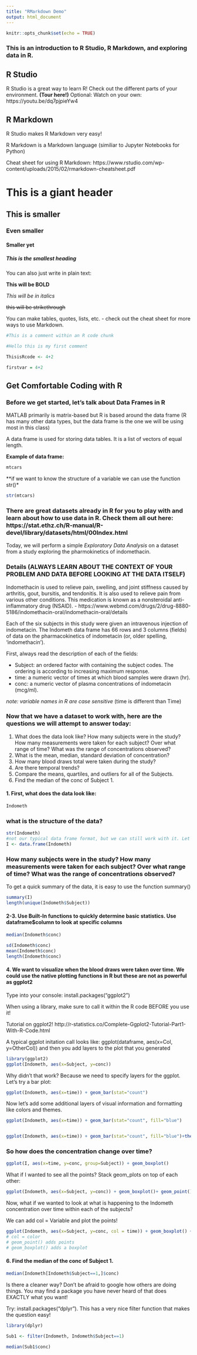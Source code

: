 ```yaml
---
title: "RMarkdown Demo"
output: html_document
---
```


```r
knitr::opts_chunk$set(echo = TRUE)
```

### This is an introduction to R Studio, R Markdown, and exploring data in R. 


## R Studio
R Studio is a great way to learn R! Check out the different parts of your environment. **(Tour here!)**
Optional: Watch on your own: https://youtu.be/dq7pjpieYw4



## R Markdown
R Studio makes R Markdown very easy!

R Markdown is a Markdown language (similiar to Jupyter Notebooks for Python)

Cheat sheet for using R Markdown: https://www.rstudio.com/wp-content/uploads/2015/02/rmarkdown-cheatsheet.pdf

# This is a giant header
## This is smaller
### Even smaller
#### Smaller yet
##### This is the smallest heading

You can also just write in plain text:

**This will be BOLD**

*This will be in italics*

~~this will be strikethrough~~

You can make tables, quotes, lists, etc. - check out the cheat sheet for more ways to use Markdown. 

```r
#This is a comment within an R code chunk

#Hello this is my first comment

ThisisRcode <- 4+2

firstvar = 4+2

```


## Get Comfortable Coding with R


### Before we get started, let's talk about Data Frames in R
MATLAB primarily is matrix-based but R is based around the data frame (R has many other data types, but the data frame is the one we will be using most in this class)

A data frame is used for storing data tables. It is a list of vectors of equal length.

**Example of data frame:**
```r
mtcars
```

**if we want to know the structure of a variable we can use the function str()*
```r
str(mtcars)
```


### There are great datasets already in R for you to play with and learn about how to use data in R. Check them all out here: https://stat.ethz.ch/R-manual/R-devel/library/datasets/html/00Index.html

Today, we will perform a simple *Exploratory Data Analysis* on a dataset from a study exploring the pharmokinetics of indomethacin. 

### Details (ALWAYS LEARN ABOUT THE CONTEXT OF YOUR PROBLEM AND DATA BEFORE LOOKING AT THE DATA ITSELF)

Indomethacin is used to relieve pain, swelling, and joint stiffness caused by arthritis, gout, bursitis, and tendonitis. It is also used to relieve pain from various other conditions. This medication is known as a nonsteroidal anti-inflammatory drug (NSAID). - https://www.webmd.com/drugs/2/drug-8880-5186/indomethacin-oral/indomethacin-oral/details

Each of the six subjects in this study were given an intravenous injection of indometacin. The Indometh data frame has 66 rows and 3 columns (fields) of data on the pharmacokinetics of indometacin (or, older spelling, 'indomethacin').

First, always read the description of each of the fields:

* Subject: an ordered factor with containing the subject codes. The ordering is according to increasing maximum response.
* time: a numeric vector of times at which blood samples were drawn (hr).
* conc: a numeric vector of plasma concentrations of indometacin (mcg/ml).

*note: variable names in R are case sensitive* (time is different than Time)

### Now that we have a dataset to work with, here are the questions we will attempt to answer today:
1. What does the data look like? How many subjects were in the study? How many measurements were taken for each subject? Over what range of time? What was the range of concentrations observed? 
2. What is the mean, median, standard deviation of concentration?
3. How many blood draws total were taken during the study?
4. Are there temporal trends?
5. Compare the means, quartiles, and outliers for all of the Subjects.
6. Find the median of the conc of Subject 1. 


#### 1. First, what does the data look like:

```r
Indometh
```

### what is the structure of the data?
```r
str(Indometh)
#not our typical data frame format, but we can still work with it. Let's make it easier...
I <- data.frame(Indometh)
```

### How many subjects were in the study? How many measurements were taken for each subject? Over what range of time? What was the range of concentrations observed? 
To get a quick summary of the data, it is easy to use the function summary()

```r
summary(I)
length(unique(Indometh$Subject))
```

#### 2-3. Use Built-In functions to quickly determine basic statistics. Use dataframe$column to look at specific columns

```r
median(Indometh$conc)
```

```r
sd(Indometh$conc)
mean(Indometh$conc)
length(Indometh$conc)
```

#### 4. We want to visualize when the blood draws were taken over time. We could use the native plotting functions in R but these are not as powerful as ggplot2
Type into your console: install.packages("ggplot2")

When using a library, make sure to call it within the R code BEFORE you use it! 

Tutorial on ggplot2! http://r-statistics.co/Complete-Ggplot2-Tutorial-Part1-With-R-Code.html

A typical ggplot initation call looks like:  ggplot(dataframe, aes(x=Col, y=OtherCol)) and then you add layers to the plot that you generated

```r
library(ggplot2)
ggplot(Indometh, aes(x=Subject, y=conc)) 

```


Why didn't that work? Because we need to specify layers for the ggplot. Let's try a bar plot: 

```r
ggplot(Indometh, aes(x=time)) + geom_bar(stat="count")

```

Now let's add some additional layers of visual information and formatting like colors and themes. 

```r
ggplot(Indometh, aes(x=time)) + geom_bar(stat="count", fill="blue")


ggplot(Indometh, aes(x=time)) + geom_bar(stat="count", fill="blue")+theme_bw()
```

### So how does the concentration change over time?

```r
ggplot(I, aes(x=time, y=conc, group=Subject)) + geom_boxplot()
```

What if I wanted to see all the points? Stack geom_plots on top of each other:

```r
ggplot(Indometh, aes(x=Subject, y=conc)) + geom_boxplot()+ geom_point()
```

Now, what if we wanted to look at what is happening to the Indometh concentration over time within each of the subjects? 

We can add col = Variable and plot the points!

```r
ggplot(Indometh, aes(x=Subject, y=conc, col = time)) + geom_boxplot() + geom_point()
# col = color
# geom_point() adds points
# geom_boxplot() adds a boxplot

```


#### 6. Find the median of the conc of Subject 1. 

```r
median(Indometh[Indometh$Subject==1,]$conc)
```

Is there a cleaner way? Don't be afraid to google how others are doing things. You may find a package you have never heard of that does EXACTLY what you want!

Try: install.packages("dplyr"). This has a very nice filter function that makes the question easy!

```r
library(dplyr)

Sub1 <- filter(Indometh, Indometh$Subject==1)

median(Sub1$conc)

```

